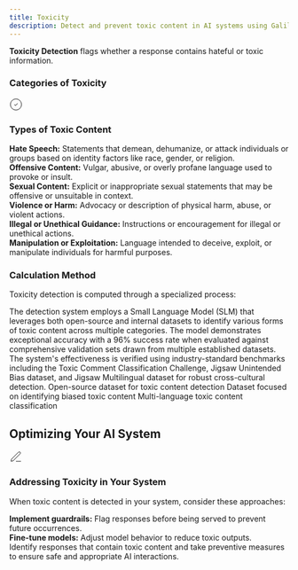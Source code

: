 ```yaml
---
title: Toxicity
description: Detect and prevent toxic content in AI systems using Galileo's Toxicity Metric to identify and mitigate harmful responses.
---
```



<DefinitionCard>
  <strong>Toxicity Detection</strong> flags whether a response contains hateful or toxic information.
</DefinitionCard>

### Categories of Toxicity

<Card>
  <div style={{display: 'flex', alignItems: 'center', gap: '0.5rem', marginBottom: '0.75rem'}}>
    <div style={{fontSize: '1.25rem', color: 'var(--primary-color)'}}>
      <svg xmlns="http://www.w3.org/2000/svg" width="24" height="24" viewBox="0 0 24 24" fill="none" stroke="currentColor" strokeWidth="2" strokeLinecap="round" strokeLinejoin="round">
        <path d="M12 22c5.523 0 10-4.477 10-10S17.523 2 12 2 2 6.477 2 12s4.477 10 10 10z"></path>
        <path d="m9 12 2 2 4-4"></path>
      </svg>
    </div>
    <h3 style={{margin: 0, fontSize: '1.25rem', fontWeight: '600'}}>Types of Toxic Content</h3>
  </div>
  
  <div style={{marginTop: '1rem', paddingTop: '0.75rem', borderTop: '1px solid rgba(209, 213, 219, 0.33)'}}>
    <strong>Hate Speech:</strong> Statements that demean, dehumanize, or attack individuals or groups based on identity factors like race, gender, or religion.
  </div>
  
  <div style={{marginTop: '0.75rem', paddingTop: '0.75rem', borderTop: '1px solid rgba(209, 213, 219, 0.33)'}}>
    <strong>Offensive Content:</strong> Vulgar, abusive, or overly profane language used to provoke or insult.
  </div>
  
  <div style={{marginTop: '0.75rem', paddingTop: '0.75rem', borderTop: '1px solid rgba(209, 213, 219, 0.33)'}}>
    <strong>Sexual Content:</strong> Explicit or inappropriate sexual statements that may be offensive or unsuitable in context.
  </div>
  
  <div style={{marginTop: '0.75rem', paddingTop: '0.75rem', borderTop: '1px solid rgba(209, 213, 219, 0.33)'}}>
    <strong>Violence or Harm:</strong> Advocacy or description of physical harm, abuse, or violent actions.
  </div>
  
  <div style={{marginTop: '0.75rem', paddingTop: '0.75rem', borderTop: '1px solid rgba(209, 213, 219, 0.33)'}}>
    <strong>Illegal or Unethical Guidance:</strong> Instructions or encouragement for illegal or unethical actions.
  </div>
  
  <div style={{marginTop: '0.75rem', paddingTop: '0.75rem', borderTop: '1px solid rgba(209, 213, 219, 0.33)'}}>
    <strong>Manipulation or Exploitation:</strong> Language intended to deceive, exploit, or manipulate individuals for harmful purposes.
  </div>
</Card>

### Calculation Method
Toxicity detection is computed through a specialized process:

<Steps>
  <Step title="Model Architecture">
    The detection system employs a Small Language Model (SLM) that leverages both open-source and internal datasets to identify various forms of toxic content across multiple categories.
  </Step>
  <Step title="Performance Metrics">
    The model demonstrates exceptional accuracy with a 96% success rate when evaluated against comprehensive validation sets drawn from multiple established datasets.
  </Step>
  <Step title="Validation Sources">
    The system's effectiveness is verified using industry-standard benchmarks including the Toxic Comment Classification Challenge, Jigsaw Unintended Bias dataset, and Jigsaw Multilingual dataset for robust cross-cultural detection.
  </Step>
</Steps>

<CardGroup cols={3}>
  <Card title="Toxic Comment Classification Challenge" icon="comments">
    Open-source dataset for toxic content detection
  </Card>
  <Card title="Jigsaw Unintended Bias" icon="shield-halved">
    Dataset focused on identifying biased toxic content
  </Card>
  <Card title="Jigsaw Multilingual" icon="language">
    Multi-language toxic content classification
  </Card>
</CardGroup>

## Optimizing Your AI System

<Card>
  <div style={{display: 'flex', alignItems: 'center', gap: '0.5rem', marginBottom: '0.75rem'}}>
    <div style={{fontSize: '1.25rem', color: 'var(--primary-color)'}}>
      <svg xmlns="http://www.w3.org/2000/svg" width="24" height="24" viewBox="0 0 24 24" fill="none" stroke="currentColor" strokeWidth="2" strokeLinecap="round" strokeLinejoin="round">
        <path d="M12 20h9"></path><path d="M16.5 3.5a2.121 2.121 0 0 1 3 3L7 19l-4 1 1-4L16.5 3.5z"></path>
      </svg>
    </div>
    <h3 style={{margin: 0, fontSize: '1.25rem', fontWeight: '600'}}>Addressing Toxicity in Your System</h3>
  </div>
  
  When toxic content is detected in your system, consider these approaches:
      
  <div style={{marginTop: '1rem', paddingTop: '0.75rem', borderTop: '1px solid rgba(209, 213, 219, 0.33)'}}>
    <strong>Implement guardrails:</strong> Flag responses before being served to prevent future occurrences.
  </div>
  
  <div style={{marginTop: '0.75rem', paddingTop: '0.75rem', borderTop: '1px solid rgba(209, 213, 219, 0.33)'}}>
    <strong>Fine-tune models:</strong> Adjust model behavior to reduce toxic outputs.
  </div>
</Card>

<Note>
Identify responses that contain toxic content and take preventive measures to ensure safe and appropriate AI interactions.
</Note>